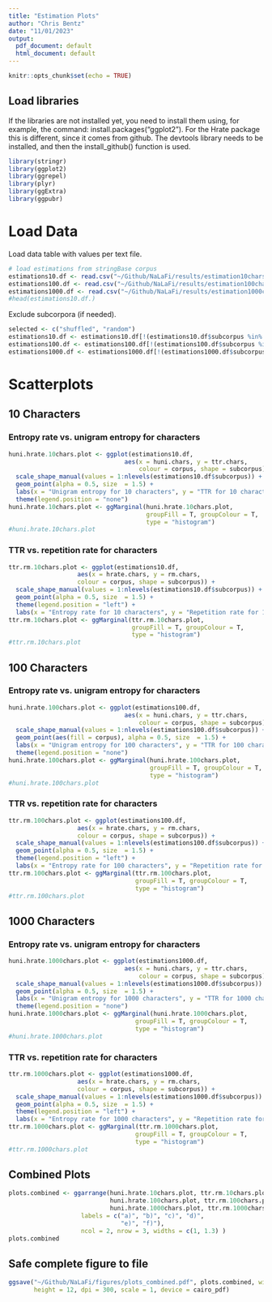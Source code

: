 ```yaml
---
title: "Estimation Plots"
author: "Chris Bentz"
date: "11/01/2023"
output:
  pdf_document: default
  html_document: default
---
```


```r
knitr::opts_chunk$set(echo = TRUE)
```

## Load libraries
If the libraries are not installed yet, you need to install them using, for example, the command: install.packages("ggplot2"). For the Hrate package this is different, since it comes from github. The devtools library needs to be installed, and then the install_github() function is used.
```r
library(stringr)
library(ggplot2)
library(ggrepel)
library(plyr)
library(ggExtra)
library(ggpubr)
```

# Load Data
Load data table with values per text file. 
```r
# load estimations from stringBase corpus
estimations10.df <- read.csv("~/Github/NaLaFi/results/estimation10chars.csv")
estimations100.df <- read.csv("~/Github/NaLaFi/results/estimation100chars.csv")
estimations1000.df <- read.csv("~/Github/NaLaFi/results/estimation1000chars.csv")
#head(estimations10.df.)
```

Exclude subcorpora (if needed).
```r
selected <- c("shuffled", "random")
estimations10.df <- estimations10.df[!(estimations10.df$subcorpus %in% selected), ]
estimations100.df <- estimations100.df[!(estimations100.df$subcorpus %in% selected), ]
estimations1000.df <- estimations1000.df[!(estimations1000.df$subcorpus %in% selected), ]
```

# Scatterplots

## 10 Characters

### Entropy rate vs. unigram entropy for characters 
```r
huni.hrate.10chars.plot <- ggplot(estimations10.df, 
                                aes(x = huni.chars, y = ttr.chars, 
                                    colour = corpus, shape = subcorpus)) +
  scale_shape_manual(values = 1:nlevels(estimations10.df$subcorpus)) +
  geom_point(alpha = 0.5, size  = 1.5) +
  labs(x = "Unigram entropy for 10 characters", y = "TTR for 10 characters") +
  theme(legend.position = "none") 
huni.hrate.10chars.plot <- ggMarginal(huni.hrate.10chars.plot, 
                                      groupFill = T, groupColour = T,
                                      type = "histogram")
#huni.hrate.10chars.plot
```

### TTR vs. repetition rate for characters
```r
ttr.rm.10chars.plot <- ggplot(estimations10.df, 
                   aes(x = hrate.chars, y = rm.chars, 
                   colour = corpus, shape = subcorpus)) +
  scale_shape_manual(values = 1:nlevels(estimations10.df$subcorpus)) +
  geom_point(alpha = 0.5, size  = 1.5) +
  theme(legend.position = "left") +
  labs(x = "Entropy rate for 10 characters", y = "Repetition rate for 10 characters") 
ttr.rm.10chars.plot <- ggMarginal(ttr.rm.10chars.plot, 
                                  groupFill = T, groupColour = T, 
                                  type = "histogram")
#ttr.rm.10chars.plot
```

## 100 Characters

### Entropy rate vs. unigram entropy for characters 
```r
huni.hrate.100chars.plot <- ggplot(estimations100.df, 
                                aes(x = huni.chars, y = ttr.chars, 
                                    colour = corpus, shape = subcorpus)) + 
  scale_shape_manual(values = 1:nlevels(estimations100.df$subcorpus)) +
  geom_point(aes(fill = corpus), alpha = 0.5, size  = 1.5) +
  labs(x = "Unigram entropy for 100 characters", y = "TTR for 100 characters") +
  theme(legend.position = "none")
huni.hrate.100chars.plot <- ggMarginal(huni.hrate.100chars.plot, 
                                       groupFill = T, groupColour = T, 
                                       type = "histogram")
#huni.hrate.100chars.plot
```

### TTR vs. repetition rate for characters
```r
ttr.rm.100chars.plot <- ggplot(estimations100.df, 
                   aes(x = hrate.chars, y = rm.chars, 
                   colour = corpus, shape = subcorpus)) +
  scale_shape_manual(values = 1:nlevels(estimations100.df$subcorpus)) +
  geom_point(alpha = 0.5, size  = 1.5) +
  theme(legend.position = "left") +
  labs(x = "Entropy rate for 100 characters", y = "Repetition rate for 100 characters") 
ttr.rm.100chars.plot <- ggMarginal(ttr.rm.100chars.plot, 
                                   groupFill = T, groupColour = T, 
                                   type = "histogram")
#ttr.rm.100chars.plot
```

## 1000 Characters

### Entropy rate vs. unigram entropy for characters 
```r
huni.hrate.1000chars.plot <- ggplot(estimations1000.df, 
                                aes(x = huni.chars, y = ttr.chars, 
                                    colour = corpus, shape = subcorpus)) +
  scale_shape_manual(values = 1:nlevels(estimations1000.df$subcorpus)) +
  geom_point(alpha = 0.5, size  = 1.5) +
  labs(x = "Unigram entropy for 1000 characters", y = "TTR for 1000 characters") +
  theme(legend.position = "none")
huni.hrate.1000chars.plot <- ggMarginal(huni.hrate.1000chars.plot,  
                                   groupFill = T, groupColour = T, 
                                   type = "histogram")
#huni.hrate.1000chars.plot
```

### TTR vs. repetition rate for characters
```r
ttr.rm.1000chars.plot <- ggplot(estimations1000.df, 
                   aes(x = hrate.chars, y = rm.chars, 
                   colour = corpus, shape = subcorpus)) + 
  scale_shape_manual(values = 1:nlevels(estimations1000.df$subcorpus)) +
  geom_point(alpha = 0.5, size  = 1.5) +
  theme(legend.position = "left") +
  labs(x = "Entropy rate for 1000 characters", y = "Repetition rate for 1000 characters") 
ttr.rm.1000chars.plot <- ggMarginal(ttr.rm.1000chars.plot,  
                                   groupFill = T, groupColour = T, 
                                   type = "histogram")
#ttr.rm.1000chars.plot
```

## Combined Plots
```r
plots.combined <- ggarrange(huni.hrate.10chars.plot, ttr.rm.10chars.plot,
                            huni.hrate.100chars.plot, ttr.rm.100chars.plot,
                            huni.hrate.1000chars.plot, ttr.rm.1000chars.plot,
                    labels = c("a)", "b)", "c)", "d)", 
                               "e)", "f)"),
                    ncol = 2, nrow = 3, widths = c(1, 1.3) )
plots.combined
```

## Safe complete figure to file
```r
ggsave("~/Github/NaLaFi/figures/plots_combined.pdf", plots.combined, width = 10, 
       height = 12, dpi = 300, scale = 1, device = cairo_pdf)
```
